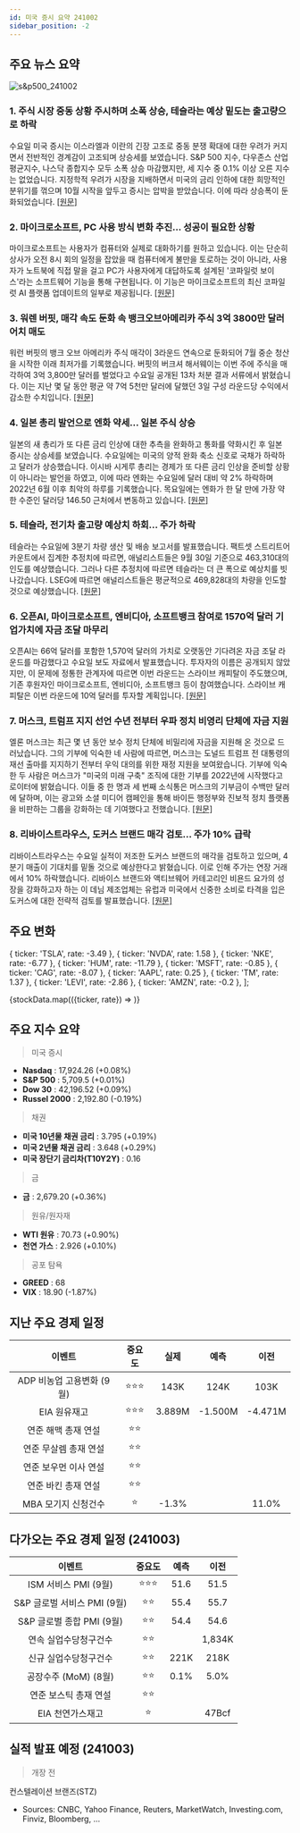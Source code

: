 ```yaml
---
id: 미국 증시 요약 241002
sidebar_position: -2
---
```


## 주요 뉴스 요약

![s&p500_241002](/map/241002.png)

### 1. **주식 시장 중동 상황 주시하며 소폭 상승, 테슬라는 예상 밑도는 출고량으로 하락**

수요일 미국 증시는 이스라엘과 이란의 긴장 고조로 중동 분쟁 확대에 대한 우려가 커지면서 전반적인 경계감이 고조되며 상승세를 보였습니다. S&P 500 지수, 다우존스 산업평균지수, 나스닥 종합지수 모두 소폭 상승 마감했지만, 세 지수 중 0.1% 이상 오른 지수는 없었습니다. 지정학적 우려가 시장을 지배하면서 미국의 금리 인하에 대한 희망적인 분위기를 꺾으며 10월 시작을 앞두고 증시는 압박을 받았습니다. 이에 따라 상승폭이 둔화되었습니다. [[원문]](https://finance.yahoo.com/news/live/stock-market-today-stocks-edge-higher-amid-mideast-caution-tesla-slips-after-deliveries-fall-short-111650883.html)

### 2. **마이크로소프트, PC 사용 방식 변화 추진... 성공이 필요한 상황**

마이크로소프트는 사용자가 컴퓨터와 실제로 대화하기를 원하고 있습니다. 이는 단순히 상사가 오전 8시 회의 일정을 잡았을 때 컴퓨터에게 불만을 토로하는 것이 아니라, 사용자가 노트북에 직접 말을 걸고 PC가 사용자에게 대답하도록 설계된 '코파일럿 보이스'라는 소프트웨어 기능을 통해 구현됩니다. 이 기능은 마이크로소프트의 최신 코파일럿 AI 플랫폼 업데이트의 일부로 제공됩니다. [[원문]](https://finance.yahoo.com/news/microsoft-wants-to-change-the-way-you-use-your-pc-it-needs-to-succeed-194226582.html)

### 3. **워렌 버핏, 매각 속도 둔화 속 뱅크오브아메리카 주식 3억 3800만 달러어치 매도**

워런 버핏의 뱅크 오브 아메리카 주식 매각이 3라운드 연속으로 둔화되어 7월 중순 청산을 시작한 이래 최저가를 기록했습니다. 버핏의 버크셔 해서웨이는 이번 주에 주식을 매각하여 3억 3,800만 달러를 벌었다고 수요일 공개된 13차 처분 결과 서류에서 밝혔습니다. 이는 지난 몇 달 동안 평균 약 7억 5천만 달러에 달했던 3일 구성 라운드당 수익에서 감소한 수치입니다. [[원문]](https://www.bloomberg.com/news/articles/2024-10-02/warren-buffett-sells-338-million-of-bofa-stock-as-spree-slows?srnd=phx-markets)

### 4. **일본 총리 발언으로 엔화 약세... 일본 주식 상승**

일본의 새 총리가 또 다른 금리 인상에 대한 추측을 완화하고 통화를 약화시킨 후 일본 증시는 상승세를 보였습니다. 수요일에는 미국의 양적 완화 축소 신호로 국채가 하락하고 달러가 상승했습니다. 이시바 시게루 총리는 경제가 또 다른 금리 인상을 준비할 상황이 아니라는 발언을 하였고, 이에 따라 엔화는 수요일에 달러 대비 약 2% 하락하며 2022년 6월 이후 최악의 하루를 기록했습니다. 목요일에는 엔화가 한 달 만에 가장 약한 수준인 달러당 146.50 근처에서 변동하고 있습니다. [[원문]](https://www.bloomberg.com/news/articles/2024-10-02/stock-market-today-dow-s-p-live-updates?srnd=phx-markets&embedded-checkout=true)

### 5. **테슬라, 전기차 출고량 예상치 하회... 주가 하락**

테슬라는 수요일에 3분기 차량 생산 및 배송 보고서를 발표했습니다. 팩트셋 스트리트어카운트에서 집계한 추정치에 따르면, 애널리스트들은 9월 30일 기준으로 463,310대의 인도를 예상했습니다. 그러나 다른 추정치에 따르면 테슬라는 더 큰 폭으로 예상치를 빗나갔습니다. LSEG에 따르면 애널리스트들은 평균적으로 469,828대의 차량을 인도할 것으로 예상했습니다. [[원문]](https://www.cnbc.com/2024/10/02/tesla-tsla-q3-2024-vehicle-delivery-and-production-numbers.html)

### 6. **오픈AI, 마이크로소프트, 엔비디아, 소프트뱅크 참여로 1570억 달러 기업가치에 자금 조달 마무리**

오픈AI는 66억 달러를 포함한 1,570억 달러의 가치로 오랫동안 기다려온 자금 조달 라운드를 마감했다고 수요일 보도 자료에서 발표했습니다. 투자자의 이름은 공개되지 않았지만, 이 문제에 정통한 관계자에 따르면 이번 라운드는 스라이브 캐피탈이 주도했으며, 기존 후원자인 마이크로소프트, 엔비디아, 소프트뱅크 등이 참여했습니다. 스라이브 캐피탈은 이번 라운드에 10억 달러를 투자할 계획입니다. [[원문]](https://www.cnbc.com/2024/10/02/openai-raises-at-157-billion-valuation-microsoft-nvidia-join-round.html)

### 7. **머스크, 트럼프 지지 선언 수년 전부터 우파 정치 비영리 단체에 자금 지원**

엘론 머스크는 최근 몇 년 동안 보수 정치 단체에 비밀리에 자금을 지원해 온 것으로 드러났습니다. 그의 기부에 익숙한 네 사람에 따르면, 머스크는 도널드 트럼프 전 대통령의 재선 출마를 지지하기 전부터 우익 대의를 위한 재정 지원을 보여왔습니다. 기부에 익숙한 두 사람은 머스크가 "미국의 미래 구축" 조직에 대한 기부를 2022년에 시작했다고 로이터에 밝혔습니다. 이들 중 한 명과 세 번째 소식통은 머스크의 기부금이 수백만 달러에 달하며, 이는 광고와 소셜 미디어 캠페인을 통해 바이든 행정부와 진보적 정치 플랫폼을 비판하는 그룹을 강화하는 데 기여했다고 전했습니다. [[원문]](https://www.reuters.com/world/us/musk-funded-right-wing-political-non-profit-years-before-he-endorsed-trump-2024-10-02/)

### 8. **리바이스트라우스, 도커스 브랜드 매각 검토... 주가 10% 급락**

리바이스트라우스는 수요일 실적이 저조한 도커스 브랜드의 매각을 검토하고 있으며, 4분기 매출이 기대치를 밑돌 것으로 예상한다고 밝혔습니다. 이로 인해 주가는 연장 거래에서 10% 하락했습니다. 리바이스 브랜드와 액티브웨어 카테고리인 비욘드 요가의 성장을 강화하고자 하는 이 데님 제조업체는 유럽과 미국에서 신중한 소비로 타격을 입은 도커스에 대한 전략적 검토를 발표했습니다. [[원문]](https://www.reuters.com/business/retail-consumer/levi-strauss-announces-strategic-review-dockers-brand-including-sale-2024-10-02/)

## 주요 변화

  { ticker: 'TSLA', rate: -3.49 },
  { ticker: 'NVDA', rate: 1.58 },
  { ticker: 'NKE', rate: -6.77 },
  { ticker: 'HUM', rate: -11.79 },
  { ticker: 'MSFT', rate: -0.85 },
  { ticker: 'CAG', rate: -8.07 },
  { ticker: 'AAPL', rate: 0.25 },
  { ticker: 'TM', rate: 1.37 },
  { ticker: 'LEVI', rate: -2.86 },
  { ticker: 'AMZN', rate: -0.2 },
];

{stockData.map(({ticker, rate}) => <StockCardMini key={ticker} ticker={ticker} rate={rate}></StockCardMini>)}

## 주요 지수 요약

> 미국 증시

- **Nasdaq** : 17,924.26 (+0.08%)
- **S&P 500** : 5,709.5 (+0.01%)
- **Dow 30** : 42,196.52 (+0.09%)
- **Russel 2000** : 2,192.80 (-0.19%)

> 채권

- **미국 10년물 채권 금리** : 3.795 (+0.19%)
- **미국 2년물 채권 금리** : 3.648 (+0.29%)
- **미국 장단기 금리차(T10Y2Y)** : 0.16

> 금

- **금** : 2,679.20 (+0.36%)

> 원유/원자재

- **WTI 원유** : 70.73 (+0.90%)
- **천연 가스** : 2.926 (+0.10%)

> 공포 탐욕

- **GREED** : 68
- **VIX** : 18.90 (-1.87%)

## 지난 주요 경제 일정

|          이벤트           | 중요도 |  실제  |  예측   |  이전   |
| :-----------------------: | :----: | :----: | :-----: | :-----: |
| ADP 비농업 고용변화 (9월) | ⭐⭐⭐ |  143K  |  124K   |  103K   |
|       EIA 원유재고        | ⭐⭐⭐ | 3.889M | -1.500M | -4.471M |
|    연준 해맥 총재 연설    |  ⭐⭐  |        |         |         |
|   연준 무살렘 총재 연설   |  ⭐⭐  |        |         |         |
|   연준 보우먼 이사 연설   |  ⭐⭐  |        |         |         |
|    연준 바킨 총재 연설    |  ⭐⭐  |        |         |         |
|    MBA 모기지 신청건수    |   ⭐   | -1.3%  |         |  11.0%  |

## 다가오는 주요 경제 일정 (241003)

|           이벤트            | 중요도 | 예측 |  이전  |
| :-------------------------: | :----: | :--: | :----: |
|    ISM 서비스 PMI (9월)     | ⭐⭐⭐ | 51.6 |  51.5  |
| S&P 글로벌 서비스 PMI (9월) |  ⭐⭐  | 55.4 |  55.7  |
|  S&P 글로벌 종합 PMI (9월)  |  ⭐⭐  | 54.4 |  54.6  |
|    연속 실업수당청구건수    |  ⭐⭐  |      | 1,834K |
|    신규 실업수당청구건수    |  ⭐⭐  | 221K |  218K  |
|    공장수주 (MoM) (8월)     |  ⭐⭐  | 0.1% |  5.0%  |
|    연준 보스틱 총재 연설    |  ⭐⭐  |      |        |
|      EIA 천연가스재고       |   ⭐   |      | 47Bcf  |

## 실적 발표 예정 (241003)

> 개장 전

컨스텔레이션 브랜즈(STZ)

- Sources: CNBC, Yahoo Finance, Reuters, MarketWatch, Investing.com, Finviz, Bloomberg, ...
